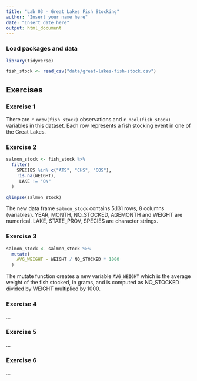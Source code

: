 ```yaml
---
title: "Lab 03 - Great Lakes Fish Stocking"
author: "Insert your name here"
date: "Insert date here"
output: html_document
---
```


### Load packages and data

```r
library(tidyverse) 
```

```r
fish_stock <- read_csv("data/great-lakes-fish-stock.csv")
```

## Exercises

### Exercise 1

There are `r nrow(fish_stock)` observations and `r ncol(fish_stock)` variables in this dataset.
Each row represents a fish stocking event in one of the Great Lakes.

### Exercise 2

```r
salmon_stock <- fish_stock %>%
  filter(
    SPECIES %in% c("ATS", "CHS", "COS"),
    !is.na(WEIGHT),
     LAKE != "ON"
  )
```

```r
glimpse(salmon_stock)
```

The new data frame `salmon_stock` contains 5,131 rows, 8 columns (variables).
YEAR, MONTH, NO_STOCKED, AGEMONTH and WEIGHT are numerical.
LAKE, STATE_PROV, SPECIES are character strings.

### Exercise 3

```r
salmon_stock <- salmon_stock %>%
  mutate(
    AVG_WEIGHT = WEIGHT / NO_STOCKED * 1000
  )
```

The mutate function creates a new variable `AVG_WEIGHT` which is the average weight of the fish stocked, in grams, and is computed as NO_STOCKED divided by WEIGHT multiplied by 1000.

### Exercise 4

...

### Exercise 5

...

### Exercise 6

...
